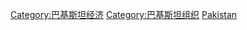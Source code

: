 {{Commonscat|Companies of Pakistan}}

[[Category:巴基斯坦经济|Category:巴基斯坦经济]]
[[Category:巴基斯坦组织|Category:巴基斯坦组织]]
[[Category:亚洲各国公司|Pakistan]]